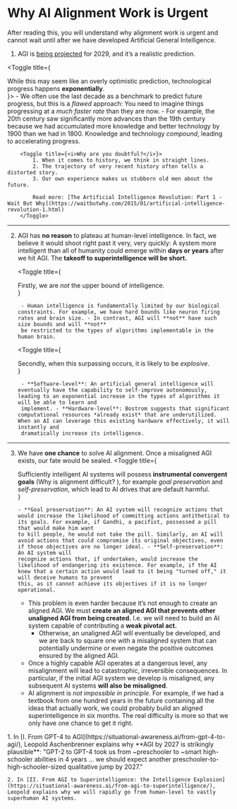 
# Why AI Alignment Work is Urgent

<Promise>After reading this, you will understand why alignment work is urgent and cannot wait until after we have developed Artificial General Intelligence.</Promise>

1. AGI is [being projected](https://www.dwarkeshpatel.com/p/dario-amodei) for 2029, and <span className="font-bold">it’s a realistic prediction.</span>

<Toggle title={<div>While this may seem like an overly optimistic prediction, technological progress happens <b>exponentially</b>.</div>}>
    - We often use the last decade as a benchmark to predict future progress, but this is a *flawed* approach: You need to imagine things progressing at a *much faster rate* than they are now.
    - For example, the 20th century saw significantly more advances than the 19th century because we had accumulated more knowledge and better technology by 1900 than we had in 1800. Knowledge and technology *compound*, leading to accelerating progress.

        <Toggle title={<i>Why are you doubtful?</i>}>
            1. When it comes to history, we think in straight lines.
            2. The trajectory of very recent history often tells a distorted story.
            3. Our own experience makes us stubborn old men about the future.

            Read more: [The Artificial Intelligence Revolution: Part 1 - Wait But Why](https://waitbutwhy.com/2015/01/artificial-intelligence-revolution-1.html)
        </Toggle>

</Toggle>

---

2. AGI has **no reason** to plateau at human-level intelligence. In fact, we believe it would shoot right past it very, very quickly: <span className="font-bold">A system more intelligent than all of humanity could emerge within **days or years** after we hit AGI.</span> The **takeoff to superintelligence will be short.**

    <Toggle
        title={
            <div>
                Firstly, we are <i>not</i> the upper bound of intelligence.
            </div>
        }
    >
        - Human intelligence is fundamentally limited by our biological constraints. For example, we have hard bounds like neuron firing rates and brain size. - In contrast, AGI will **not** have such size bounds and will **not**
        be restricted to the types of algorithms implementable in the human brain.
    </Toggle>

    <Toggle
        title={
            <div>
                Secondly, when this surpassing occurs, it is likely to be <i>explosive</i>.
            </div>
        }
    >
        - **Software-level**: An artificial general intelligence will eventually have the capability to self-improve autonomously, leading to an exponential increase in the types of algorithms it will be able to learn and
        implement. - **Hardware-level**: Bostrom suggests that significant computational resources *already exist* that are underutilized. When an AI can leverage this existing hardware effectively, it will instantly and
        dramatically increase its intelligence.
    </Toggle>

---

3. <span className='font-bold'>We have **one chance** to solve AI alignment.</span> Once a misaligned AGI exists, our fate would be sealed.
   <Toggle
       title={
           <div>
               Sufficiently intelligent AI systems will possess <strong>instrumental convergent goals</strong> (<LinkBadge href='/why-alignment/why-alignment-is-difficult'>Why is alignment difficult?</LinkBadge>
               ), for example <em>goal preservation</em> and <em>self-preservation</em>, which lead to AI drives that are default harmful.
           </div>
       }
   >
       - **Goal preservation**: An AI system will recognize actions that would increase the likelihood of committing actions antithetical to its goals. For example, if Gandhi, a pacifist, possessed a pill that would make him want
       to kill people, he would not take the pill. Similarly, an AI will avoid actions that could compromise its original objectives, even if those objectives are no longer ideal. - **Self-preservation**: An AI system will
       recognize actions that, if undertaken, would increase the likelihood of endangering its existence. For example, if the AI knew that a certain action would lead to it being "turned off," it will deceive humans to prevent
       this, as it cannot achieve its objectives if it is no longer operational.
   </Toggle>

    - This problem is even harder because it’s not enough to create an aligned AGI. We must **create an aligned AGI that prevents other unaligned AGI from being created.** I.e. we will need to build an AI system capable of contributing a **weak pivotal act.**
        - Otherwise, an unaligned AGI will eventually be developed, and we are back to square one with a misaligned system that can potentially undermine or even negate the positive outcomes ensured by the aligned AGI.
    - Once a highly capable AGI operates at a dangerous level, any misalignment will lead to catastrophic, irreversible consequences. In particular, if the initial AGI system we develop is misaligned, any subsequent AI systems **will also be misaligned**.
    - AI alignment is _not impossible in principle_. For example, if we had a textbook from one hundred years in the future containing all the ideas that actually work, we could probably build an aligned superintelligence in six months. The real difficulty is more so that we only have one chance to get it right.

<Toggle title='Sources and resources' className='px-4 bg-accent-400 rounded-xl mt-10'>
    1. In [I. From GPT-4 to AGI](https://situational-awareness.ai/from-gpt-4-to-agi/), Leopold Aschenbrenner explains why **AGI by 2027 is strikingly plausible**: "GPT-2 to GPT-4 took us from ~preschooler to ~smart high-schooler
    abilities in 4 years ... we should expect another preschooler-to-high-schooler-sized qualitative jump by 2027."
    
    2. In [II. From AGI to Superintelligence: the Intelligence Explosion](https://situational-awareness.ai/from-agi-to-superintelligence/), Leopold explains why we will rapidly go from human-level to vastly superhuman AI systems.
</Toggle>
